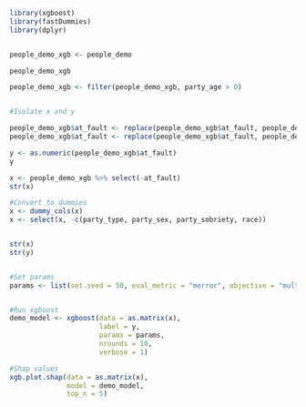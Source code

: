 ```r
library(xgboost)
library(fastDummies)
library(dplyr)


people_demo_xgb <- people_demo

people_demo_xgb

people_demo_xgb <- filter(people_demo_xgb, party_age > 0)


#Isolate x and y

people_demo_xgb$at_fault <- replace(people_demo_xgb$at_fault, people_demo_xgb$at_fault == "No", 0)
people_demo_xgb$at_fault <- replace(people_demo_xgb$at_fault, people_demo_xgb$at_fault == "Yes", 1)

y <- as.numeric(people_demo_xgb$at_fault)
y

x <- people_demo_xgb %>% select(-at_fault)
str(x)

#Convert to dummies
x <- dummy_cols(x)
x <- select(x, -c(party_type, party_sex, party_sobriety, race))


str(x)
str(y)


#Set params
params <- list(set.seed = 50, eval_metric = "merror", objective = "multi:softprob", num_class = 2)


#Run xgboost
demo_model <- xgboost(data = as.matrix(x),
                      label = y,
                      params = params,
                      nrounds = 10,
                      verbose = 1)

#Shap values
xgb.plot.shap(data = as.matrix(x),
              model = demo_model,
              top_n = 5)
                      
                      
```

